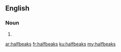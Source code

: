 ==English==

===Noun===
{{head|en}}

# {{plural of|halfbeak}}

[[ar:halfbeaks]]
[[fr:halfbeaks]]
[[ku:halfbeaks]]
[[my:halfbeaks]]